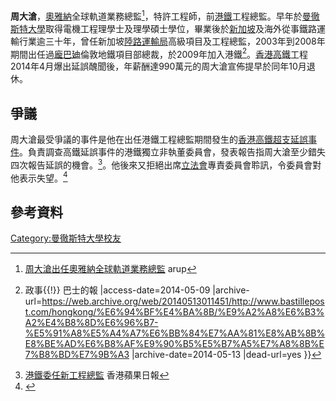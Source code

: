 '''周大滄'''{{BD|1951年|8月|}}，[[奧雅納|奧雅納]]全球軌道業務總監<ref>[https://www.arup.com/zh-tw/news-and-events/arup-appoints-new-global-rail-leader 周大滄出任奧雅納全球軌道業務總監] {{Wayback|url=https://www.arup.com/zh-tw/news-and-events/arup-appoints-new-global-rail-leader |date=20190810165814 }} arup</ref>，特許工程師，前[[港鐵|港鐵]]工程總監。早年於[[曼徹斯特大學|曼徹斯特大學]]取得電機工程理學士及理學碩士學位，畢業後於[[新加坡|新加坡]]及海外從事鐵路運輸行業逾三十年，曾任新加坡[[陸路運輸局|陸路運輸局]]高級項目及工程總監，2003年到2008年期間出任過[[龐巴廸|龐巴廸]]倫敦地鐵項目部總裁，於2009年加入港鐵<ref>{{Cite web |url=http://www.bastillepost.com/hongkong/%E6%94%BF%E4%BA%8B/%E9%A2%A8%E6%B3%A2%E4%B8%8D%E6%96%B7-%E5%91%A8%E5%A4%A7%E6%BB%84%E7%AA%81%E8%AB%8B%E8%BE%AD%E6%B8%AF%E9%90%B5%E5%B7%A5%E7%A8%8B%E7%B8%BD%E7%9B%A3 |title=風波不斷周大滄突辭港鐵工程總監{{!}} 政事{{!}} 巴士的報 |access-date=2014-05-09 |archive-url=https://web.archive.org/web/20140513011451/http://www.bastillepost.com/hongkong/%E6%94%BF%E4%BA%8B/%E9%A2%A8%E6%B3%A2%E4%B8%8D%E6%96%B7-%E5%91%A8%E5%A4%A7%E6%BB%84%E7%AA%81%E8%AB%8B%E8%BE%AD%E6%B8%AF%E9%90%B5%E5%B7%A5%E7%A8%8B%E7%B8%BD%E7%9B%A3 |archive-date=2014-05-13 |dead-url=yes }}</ref>。[[香港高鐵|香港高鐵]]工程2014年4月爆出延誤醜聞後，年薪酬達990萬元的周大滄宣佈提早於同年10月退休。

==爭議==
周大滄最受爭議的事件是他在出任港鐵工程總監期間發生的[[香港高鐵超支延誤事件|香港高鐵超支延誤事件]]。負責調查高鐵延誤事件的港鐵獨立非執董委員會，發表報告指周大滄至少錯失四次報告延誤的機會。<ref>[http://hk.apple.nextmedia.com/news/art/20140816/18833978 港鐵委任新工程總監] {{Wayback|url=http://hk.apple.nextmedia.com/news/art/20140816/18833978 |date=20170202011132 }} 香港蘋果日報</ref>。他後來又拒絕出席[[香港立法會|立法會]]專責委員會聆訊，令委員會對他表示失望。<ref>{{Cite web |url=http://hk.apple.nextmedia.com/realtime/news/20160706/55322265 |title=過咗海就係神仙！鄭汝樺錢果豐拒出席聆訊 |accessdate=2016-07-06 |publisher=香港蘋果日報 |date=2016-07-06 |archive-date=2016-07-07 |archive-url=https://web.archive.org/web/20160707144256/http://hk.apple.nextmedia.com/realtime/news/20160706/55322265 |dead-url=no }}</ref>

==參考資料==
{{reflist}}

{{DEFAULTSORT: Chew, TC}}
[[Category:曼徹斯特大學校友|Category:曼徹斯特大學校友]]